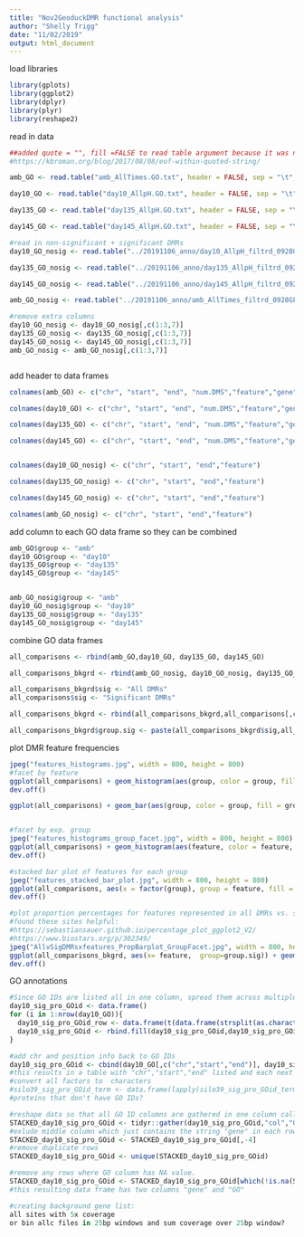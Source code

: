 ```yaml
---
title: "Nov2GeoduckDMR functional analysis"
author: "Shelly Trigg"
date: "11/02/2019"
output: html_document
---
```



load libraries
```r
library(gplots)
library(ggplot2)
library(dplyr)
library(plyr)
library(reshape2)
```

read in data
```r
##added quote = "", fill =FALSE to read table argument because it was not reading in all lines of input files and gave the error "EOF within quoted string". I found this site which gave that tip:
#https://kbroman.org/blog/2017/08/08/eof-within-quoted-string/

amb_GO <- read.table("amb_AllTimes.GO.txt", header = FALSE, sep = "\t", stringsAsFactors = FALSE, quote = "", fill =FALSE)

day10_GO <- read.table("day10_AllpH.GO.txt", header = FALSE, sep = "\t", stringsAsFactors = FALSE, quote = "", fill =FALSE)

day135_GO <- read.table("day135_AllpH.GO.txt", header = FALSE, sep = "\t", stringsAsFactors = FALSE,quote = "", fill =FALSE)

day145_GO <- read.table("day145_AllpH.GO.txt", header = FALSE, sep = "\t", stringsAsFactors = FALSE,quote = "", fill =FALSE)

#read in non-significant + significant DMRs
day10_GO_nosig <- read.table("../20191106_anno/day10_AllpH_filtrd_0928GFF3.txt", header = FALSE, sep = "\t", stringsAsFactors = FALSE, quote = "", fill = FALSE)

day135_GO_nosig <- read.table("../20191106_anno/day135_AllpH_filtrd_0928GFF3.txt", header = FALSE, sep = "\t", stringsAsFactors = FALSE, quote = "", fill = FALSE)

day145_GO_nosig <- read.table("../20191106_anno/day145_AllpH_filtrd_0928GFF3.txt", header = FALSE, sep = "\t", stringsAsFactors = FALSE, quote = "", fill = FALSE)

amb_GO_nosig <- read.table("../20191106_anno/amb_AllTimes_filtrd_0928GFF3.txt", header = FALSE, sep = "\t", stringsAsFactors = FALSE, quote = "", fill = FALSE)

#remove extra columns
day10_GO_nosig <- day10_GO_nosig[,c(1:3,7)]
day135_GO_nosig <- day135_GO_nosig[,c(1:3,7)]
day145_GO_nosig <- day145_GO_nosig[,c(1:3,7)]
amb_GO_nosig <- amb_GO_nosig[,c(1:3,7)]



```

add header to data frames
```r
colnames(amb_GO) <- c("chr", "start", "end", "num.DMS","feature","gene","entry","entry.name","protein.name", "GO.IDs", "GO.terms")

colnames(day10_GO) <- c("chr", "start", "end", "num.DMS","feature","gene","entry","entry.name","protein.name", "GO.IDs", "GO.terms")

colnames(day135_GO) <- c("chr", "start", "end", "num.DMS","feature","gene","entry","entry.name","protein.name", "GO.IDs", "GO.terms")

colnames(day145_GO) <- c("chr", "start", "end", "num.DMS","feature","gene","entry","entry.name","protein.name", "GO.IDs", "GO.terms")


colnames(day10_GO_nosig) <- c("chr", "start", "end","feature")

colnames(day135_GO_nosig) <- c("chr", "start", "end","feature")

colnames(day145_GO_nosig) <- c("chr", "start", "end","feature")

colnames(amb_GO_nosig) <- c("chr", "start", "end","feature")
```

add column to each GO data frame so they can be combined
```r
amb_GO$group <- "amb"
day10_GO$group <- "day10"
day135_GO$group <- "day135"
day145_GO$group <- "day145"


amb_GO_nosig$group <- "amb"
day10_GO_nosig$group <- "day10"
day135_GO_nosig$group <- "day135"
day145_GO_nosig$group <- "day145"
```

combine GO data frames
```r
all_comparisons <- rbind(amb_GO,day10_GO, day135_GO, day145_GO)

all_comparisons_bkgrd <- rbind(amb_GO_nosig, day10_GO_nosig, day135_GO_nosig, day145_GO_nosig)

all_comparisons_bkgrd$sig <- "All DMRs"
all_comparisons$sig <- "Significant DMRs"

all_comparisons_bkgrd <- rbind(all_comparisons_bkgrd,all_comparisons[,c(1:3,5,12:13)])

all_comparisons_bkgrd$group.sig <- paste(all_comparisons_bkgrd$sig,all_comparisons_bkgrd$group,sep = ".")
```

plot DMR feature frequencies
```r
jpeg("features_histograms.jpg", width = 800, height = 800)
#facet by feature
ggplot(all_comparisons) + geom_histogram(aes(group, color = group, fill = group), stat = "count") + facet_wrap(~feature) + xlab("comparison") + ylab("number of features") + theme(legend.position = "none",axis.text.x = element_text(angle = 45))
dev.off()

ggplot(all_comparisons) + geom_bar(aes(group, color = group, fill = group), stat = "count") + facet_wrap(~feature) + xlab("comparison") + ylab("number of features") + theme(legend.position = "none",axis.text.x = element_text(angle = 45))


#facet by exp. group
jpeg("features_histograms_group_facet.jpg", width = 800, height = 800)
ggplot(all_comparisons) + geom_histogram(aes(feature, color = feature, fill = feature), stat = "count") + facet_wrap(~group)
dev.off()

#stacked bar plot of features for each group
jpeg("features_stacked_bar_plot.jpg", width = 800, height = 800)
ggplot(all_comparisons, aes(x = factor(group), group = feature, fill = feature)) + geom_bar(position = "fill") + ylab("fraction of all features") + xlab("comparison")
dev.off()

#plot proportion percentages for features represented in all DMRs vs. significant DMRs for each comparison
#found these sites helpful:
#https://sebastiansauer.github.io/percentage_plot_ggplot2_V2/
#https://www.biostars.org/p/302349/
jpeg("AllvSigDMRsxfeatures_PropBarplot_GroupFacet.jpg", width = 800, height = 800)
ggplot(all_comparisons_bkgrd, aes(x= feature,  group=group.sig)) + geom_bar(aes(y = ..prop.., fill = factor(..x..)), stat="count") + geom_text(aes( label = scales::percent(..prop..),y= ..prop.. ), stat= "count", vjust = -.5, size = 2) + labs(y = "Percent", fill="feature") + facet_grid(group~sig) + scale_y_continuous(labels = scales::percent,limits = c(0,0.35)) + scale_fill_manual(name="Features", values=c("#F8766D","#BB9D00","#00B81F","#00C0B8","#00A5FF","#E76BF3","#FF6C90"), labels=c("CDS", "exon", "gene","mRNA","repeat_region","rRNA","tRNA")) + theme_bw() + theme(axis.title.x=element_blank(),axis.text.x=element_blank(),axis.ticks.x=element_blank())
dev.off()


```

GO annotations
```r
#Since GO IDs are listed all in one column, spread them across multiple columns (1 column /term)
day10_sig_pro_GOid <- data.frame()
for (i in 1:nrow(day10_GO)){
  day10_sig_pro_GOid_row <- data.frame(t(data.frame(strsplit(as.character(day10_GO$GO.IDs[i]),'; ', fixed = TRUE))))
  day10_sig_pro_GOid <- rbind.fill(day10_sig_pro_GOid,day10_sig_pro_GOid_row)
}

#add chr and position info back to GO IDs
day10_sig_pro_GOid <- cbind(day10_GO[,c("chr","start","end")], day10_sig_pro_GOid[,-1])
#this results in a table with "chr","start","end" listed and each next column contains a GO ID that was listed with the protein in Uniprot DB.
#convert all factors to  characters
#silo39_sig_pro_GOid_term <- data.frame(lapply(silo39_sig_pro_GOid_term, as.character), stringsAsFactors = FALSE)
#proteins that don't have GO IDs?

#reshape data so that all GO ID columns are gathered in one column called "GO" 
STACKED_day10_sig_pro_GOid <- tidyr::gather(day10_sig_pro_GOid,"col","GO", 4:ncol(day10_sig_pro_GOid))
#exlude middle column which just contains the string "gene" in each row
STACKED_day10_sig_pro_GOid <- STACKED_day10_sig_pro_GOid[,-4]
#remove duplicate rows
STACKED_day10_sig_pro_GOid <- unique(STACKED_day10_sig_pro_GOid)

#remove any rows where GO column has NA value. 
STACKED_day10_sig_pro_GOid <- STACKED_day10_sig_pro_GOid[which(!is.na(STACKED_day10_sig_pro_GOid$GO)),]
#this resulting data frame has two columns "gene" and "GO"

#creating background gene list:
all sites with 5x coverage
or bin allc files in 25bp windows and sum coverage over 25bp window?
```
